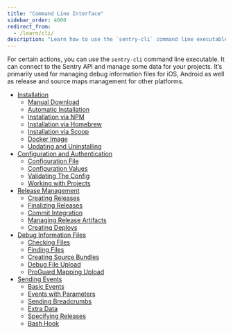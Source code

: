 ```yaml
---
title: "Command Line Interface"
sidebar_order: 4000
redirect_from:
  - /learn/cli/
description: "Learn how to use the `sentry-cli` command line executable."
---
```


For certain actions, you can use the `sentry-cli` command line executable. It can connect to the Sentry API and manage some data for your projects. It’s primarily used for managing debug information files for iOS, Android as well as release and source maps management for other platforms.

- [Installation](/product/cli/installation/)
  - [Manual Download](/product/cli/installation/#manual-download)
  - [Automatic Installation](/product/cli/installation/#automatic-installation)
  - [Installation via NPM](/product/cli/installation/#installation-via-npm)
  - [Installation via Homebrew](/product/cli/installation/#installation-via-homebrew)
  - [Installation via Scoop](/product/cli/installation/#installation-via-scoop)
  - [Docker Image](/product/cli/installation/#docker-image)
  - [Updating and Uninstalling](/product/cli/installation/#updating-and-uninstalling)
- [Configuration and Authentication](/product/cli/configuration/)
  - [Configuration File](/product/cli/configuration/#configuration-file)
  - [Configuration Values](/product/cli/configuration/#configuration-values)
  - [Validating The Config](/product/cli/configuration/#validating-the-config)
  - [Working with Projects](/product/cli/configuration/#sentry-cli-working-with-projects)
- [Release Management](/product/cli/releases/)
  - [Creating Releases](/product/cli/releases/#creating-releases)
  - [Finalizing Releases](/product/cli/releases/#finalizing-releases)
  - [Commit Integration](/product/cli/releases/#sentry-cli-commit-integration)
  - [Managing Release Artifacts](/product/cli/releases/#managing-release-artifacts)
  - [Creating Deploys](/product/cli/releases/#creating-deploys)
- [Debug Information Files](/product/cli/dif/)
  - [Checking Files](/product/cli/dif/#checking-files)
  - [Finding Files](/product/cli/dif/#finding-files)
  - [Creating Source Bundles](/product/cli/dif/#creating-source-bundles)
  - [Debug File Upload](/product/cli/dif/#uploading-files)
  - [ProGuard Mapping Upload](/product/cli/dif/#proguard-mapping-upload)
- [Sending Events](/product/cli/send-event/)
  - [Basic Events](/product/cli/send-event/#basic-events)
  - [Events with Parameters](/product/cli/send-event/#events-with-parameters)
  - [Sending Breadcrumbs](/product/cli/send-event/#sending-breadcrumbs)
  - [Extra Data](/product/cli/send-event/#extra-data)
  - [Specifying Releases](/product/cli/send-event/#specifying-releases)
  - [Bash Hook](/product/cli/send-event/#bash-hook)

